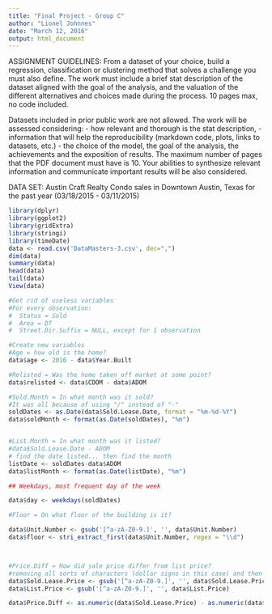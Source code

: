 ```yaml
---
title: "Final Project - Group C"
author: "Lionel Johnnes"
date: "March 12, 2016"
output: html_document
---
```


ASSIGNMENT GUIDELINES:
From a dataset of your choice, build a regression, classification or clustering method that solves a challenge you must also define. The work must include a brief stat description of the dataset aligned with the goal of the analysis, and the valuation of the different alternatives and choices made during the process. 10 pages max, no code included.

Datasets included in prior public work are not allowed. The work will be assessed considering:
- how relevant and thorough is the stat description,
- information that will help the reproducibility (markdown code, plots, links to datasets, etc.)
- the choice of the model,
the goal of the analysis,
the achievements and
the exposition of results.
The maximum number of pages that the PDF document must have is 10. Your abilities to synthesize relevant information and communicate important results will be also considered.

DATA SET:
Austin Craft Realty
Condo sales in Downtown Austin, Texas for the past year (03/18/2015 - 03/11/2015)


```r

library(dplyr)
library(ggplot2)
library(gridExtra)
library(stringi)
library(timeDate)
data <- read.csv('DataMasters-3.csv', dec=",")
dim(data)
summary(data)
head(data)
tail(data)
View(data)

```


```r

#Get rid of useless variables
#For every observation:
#  Status = Sold
#  Area = DT
#  Street.Dir.Suffix = NULL, except for 1 observation

#Create new variables
#Age = how old is the home?
data$age <- 2016 - data$Year.Built

#Relisted = Was the home taken off market at some point?
data$relisted <- data$CDOM - data$ADOM

#Sold.Month = In what month was it sold?
#It was all because of using "/" instead of "-"
soldDates <- as.Date(data$Sold.Lease.Date, format = "%m-%d-%Y")
data$soldMonth <- format(as.Date(soldDates), "%m") 


#List.Month = In what month was it listed?
#data$Sold.Lease.Date - ADOM
# find the date listed... then find the month
listDate <- soldDates-data$ADOM
data$listMonth <- format(as.Date(listDate), "%m")

## Weekdays, most frequent day of the week

data$day <- weekdays(soldDates)

#Floor = On what floor of the building is it?

data$Unit.Number <- gsub('[^a-zA-Z0-9.]', '', data$Unit.Number)
data$floor <- stri_extract_first(data$Unit.Number, regex = "\\d")



#Price.Diff = How did sale price differ from list price?
#removing all sorts of characters (dollar signs in this case) and then changing as numeric 
data$Sold.Lease.Price <- gsub('[^a-zA-Z0-9.]', '', data$Sold.Lease.Price)
data$List.Price <- gsub('[^a-zA-Z0-9.]', '', data$List.Price)

data$Price.Diff <- as.numeric(data$Sold.Lease.Price) - as.numeric(data$List.Price) 
```




```r







```




